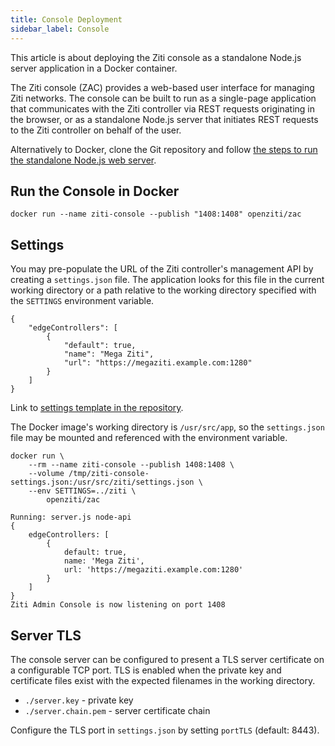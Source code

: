 ```yaml
---
title: Console Deployment
sidebar_label: Console
---
```


This article is about deploying the Ziti console as a standalone Node.js server application in a Docker container.

The Ziti console (ZAC) provides a web-based user interface for managing Ziti networks. The console can be built to run as a single-page application that communicates with the Ziti controller via REST requests originating in the browser, or as a standalone Node.js server that initiates REST requests to the Ziti controller on behalf of the user.

Alternatively to Docker, clone the Git repository and follow [the steps to run the standalone Node.js web server](https://github.com/openziti/ziti-console?tab=readme-ov-file#readme).

## Run the Console in Docker

```text
docker run --name ziti-console --publish "1408:1408" openziti/zac
```

## Settings

You may pre-populate the URL of the Ziti controller's management API by creating a `settings.json` file. The application looks for this file in the current working directory or a path relative to the working directory specified with the `SETTINGS` environment variable.

```text
{
    "edgeControllers": [
        {
            "default": true,
            "name": "Mega Ziti",
            "url": "https://megaziti.example.com:1280"
        }
    ]
}
```

Link to [settings template in the repository](https://github.com/openziti/ziti-console/blob/main/projects/ziti-console-lib/src/lib/assets/data/settings.json).

The Docker image's working directory is `/usr/src/app`, so the `settings.json` file may be mounted and referenced with the environment variable.

```text
docker run \
    --rm --name ziti-console --publish 1408:1408 \
    --volume /tmp/ziti-console-settings.json:/usr/src/ziti/settings.json \
    --env SETTINGS=../ziti \
        openziti/zac
```

```buttonless title=Output
Running: server.js node-api
{
    edgeControllers: [
        {
            default: true,
            name: 'Mega Ziti',
            url: 'https://megaziti.example.com:1280'
        }
    ]
}
Ziti Admin Console is now listening on port 1408
```

## Server TLS

The console server can be configured to present a TLS server certificate on a configurable TCP port. TLS is enabled when the private key and certificate files exist with the expected filenames in the working directory.

- `./server.key` - private key
- `./server.chain.pem` - server certificate chain

Configure the TLS port in `settings.json` by setting `portTLS` (default: 8443).
